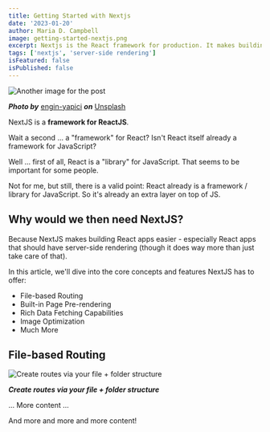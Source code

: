 ```yaml
---
title: Getting Started with Nextjs
date: '2023-01-20'
author: Maria D. Campbell
image: getting-started-nextjs.png
excerpt: Nextjs is the React framework for production. It makes building fullstack React apps and sites a breeze, and ships with built-in SSR.
tags: ['nextjs', 'server-side rendering']
isFeatured: false
isPublished: false
---
```


![Another image for the post](engin-yapici-tpjXvedH6cs-unsplash.jpg)

***Photo by*** [engin-yapici](https://www.interglobalmedianetwork.com) ***on***  [Unsplash](https://unsplash.com/photos/tpjXvedH6cs)


NextJS is a **framework for ReactJS**.

Wait a second ... a "framework" for React? Isn't React itself already a framework for JavaScript?

Well ... first of all, React is a "library" for JavaScript. That seems to be important for some people.

Not for me, but still, there is a valid point: React already is a framework / library for JavaScript. So it's already an extra layer on top of JS.

## Why would we then need NextJS?

Because NextJS makes building React apps easier - especially React apps that should have server-side rendering (though it does way more than just take care of that).

In this article, we'll dive into the core concepts and features NextJS has to offer:

- File-based Routing
- Built-in Page Pre-rendering
- Rich Data Fetching Capabilities
- Image Optimization
- Much More

## File-based Routing

![Create routes via your file + folder structure](nextjs-file-based-routing.png)

***Create routes via your file + folder structure***


... More content ...

And more and more and more content!